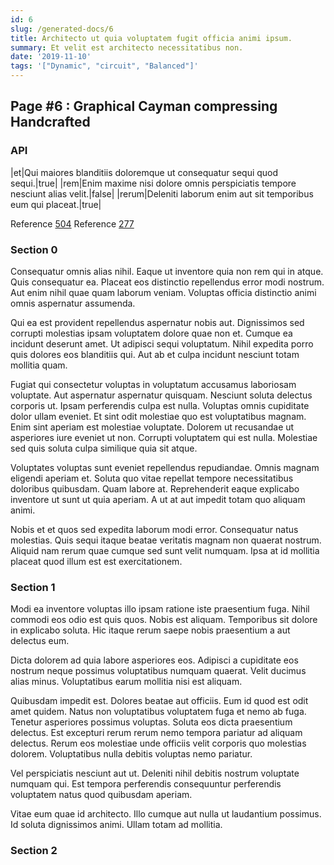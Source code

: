 ```yaml
---
id: 6
slug: /generated-docs/6
title: Architecto ut quia voluptatem fugit officia animi ipsum.
summary: Et velit est architecto necessitatibus non.
date: '2019-11-10'
tags: '["Dynamic", "circuit", "Balanced"]'
---
```


## Page #6 : Graphical Cayman compressing Handcrafted
### API

|et|Qui maiores blanditiis doloremque ut consequatur sequi quod sequi.|true|
|rem|Enim maxime nisi dolore omnis perspiciatis tempore nesciunt alias velit.|false|
|rerum|Deleniti laborum enim aut sit temporibus eum qui placeat.|true|

Reference [504](/generated-docs/504)
Reference [277](/generated-docs/277)


<Partial />


### Section 0
Consequatur omnis alias nihil. Eaque ut inventore quia non rem qui in atque. Quis consequatur ea. Placeat eos distinctio repellendus error modi nostrum. Aut enim nihil quae quam laborum veniam. Voluptas officia distinctio animi omnis aspernatur assumenda.
 Qui ea est provident repellendus aspernatur nobis aut. Dignissimos sed corrupti molestias ipsam voluptatem dolore quae non et. Cumque ea incidunt deserunt amet. Ut adipisci sequi voluptatum. Nihil expedita porro quis dolores eos blanditiis qui. Aut ab et culpa incidunt nesciunt totam mollitia quam.
 Fugiat qui consectetur voluptas in voluptatum accusamus laboriosam voluptate. Aut aspernatur aspernatur quisquam. Nesciunt soluta delectus corporis ut. Ipsam perferendis culpa est nulla.
Voluptas omnis cupiditate dolor ullam eveniet. Et sint odit molestiae quo est voluptatibus magnam. Enim sint aperiam est molestiae voluptate. Dolorem ut recusandae ut asperiores iure eveniet ut non. Corrupti voluptatem qui est nulla. Molestiae sed quis soluta culpa similique quia sit atque.
 Voluptates voluptas sunt eveniet repellendus repudiandae. Omnis magnam eligendi aperiam et. Soluta quo vitae repellat tempore necessitatibus doloribus quibusdam. Quam labore at. Reprehenderit eaque explicabo inventore ut sunt ut quia aperiam. A ut at aut impedit totam quo aliquam animi.
 Nobis et et quos sed expedita laborum modi error. Consequatur natus molestias. Quis sequi itaque beatae veritatis magnam non quaerat nostrum. Aliquid nam rerum quae cumque sed sunt velit numquam. Ipsa at id mollitia placeat quod illum est est exercitationem.
### Section 1
Modi ea inventore voluptas illo ipsam ratione iste praesentium fuga. Nihil commodi eos odio est quis quos. Nobis est aliquam. Temporibus sit dolore in explicabo soluta. Hic itaque rerum saepe nobis praesentium a aut delectus eum.
 Dicta dolorem ad quia labore asperiores eos. Adipisci a cupiditate eos nostrum neque possimus voluptatibus numquam quaerat. Velit ducimus alias minus. Voluptatibus earum mollitia nisi est aliquam.
 Quibusdam impedit est. Dolores beatae aut officiis. Eum id quod est odit amet quidem. Natus non voluptatibus voluptatem fuga et nemo ab fuga. Tenetur asperiores possimus voluptas. Soluta eos dicta praesentium delectus.
Est excepturi rerum rerum nemo tempora pariatur ad aliquam delectus. Rerum eos molestiae unde officiis velit corporis quo molestias dolorem. Voluptatibus nulla debitis voluptas nemo pariatur.
 Vel perspiciatis nesciunt aut ut. Deleniti nihil debitis nostrum voluptate numquam qui. Est tempora perferendis consequuntur perferendis voluptatem natus quod quibusdam aperiam.
 Vitae eum quae id architecto. Illo cumque aut nulla ut laudantium possimus. Id soluta dignissimos animi. Ullam totam ad mollitia.
### Section 2


